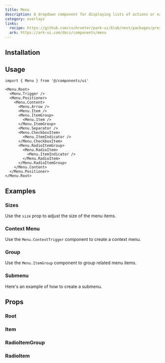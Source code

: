 ```yaml
---
title: Menu
description: A dropdown component for displaying lists of actions or navigation options.
category: overlays
links:
  recipe: https://github.com/cschroeter/park-ui/blob/next/packages/preset/src/recipes/menu.ts
  ark: https://ark-ui.com/docs/components/menu
---
```


<ComponentExample name="basic" />

## Installation

<InstallationGuide />

## Usage

```tsx
import { Menu } from '@/components/ui'
```

```tsx
<Menu.Root>
  <Menu.Trigger />
  <Menu.Positioner>
    <Menu.Content>
      <Menu.Arrow />
      <Menu.Item />
      <Menu.ItemGroup>
        <Menu.Item />
      </Menu.ItemGroup>
      <Menu.Separator />
      <Menu.CheckboxItem>
        <Menu.ItemIndicator />
      </Menu.CheckboxItem>
      <Menu.RadioItemGroup>
        <Menu.RadioItem>
          <Menu.ItemIndicator />
        </Menu.RadioItem>
      </Menu.RadioItemGroup>
    </Menu.Content>
  </Menu.Positioner>
</Menu.Root>
```


## Examples

### Sizes

Use the `size` prop to adjust the size of the menu items.

<ComponentExample name="sizes" />

### Context Menu

Use the `Menu.ContextTrigger` component to create a context menu.

<ComponentExample name="context" />

### Group

Use the `Menu.ItemGroup` component to group related menu items.

<ComponentExample name="group" />

### Submenu

Here's an example of how to create a submenu.

<ComponentExample name="submenu" />

## Props

### Root

<PropsTable part="Root" />

### Item

<PropsTable part="Item" />

### RadioItemGroup

<PropsTable part="RadioItemGroup" />

### RadioItem

<PropsTable part="RadioItem" />
